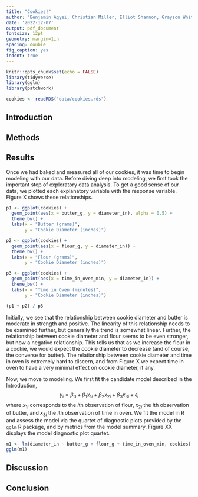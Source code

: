 ```yaml
---
title: "Cookies!"
author: "Benjamin Agyei, Christian Miller, Elliot Shannon, Grayson White"
date: '2022-12-07'
output: pdf_document
fontsize: 12pt
geometry: margin=1in
spacing: double
fig_caption: yes
indent: true
---
```


```r
knitr::opts_chunk$set(echo = FALSE)
library(tidyverse)
library(gglm)
library(patchwork)

cookies <- readRDS("data/cookies.rds")
```

## Introduction

## Methods

## Results

Once we had baked and measured all of our cookies, it was time to begin modeling with our data. Before diving deep into modeling, we first took the important step of exploratory data analysis. To get a good sense of our data, we plotted each explanatory variable with the response variable. Figure X shows these relationships. 
```r
p1 <- ggplot(cookies) + 
  geom_point(aes(x = butter_g, y = diameter_in), alpha = 0.5) +
  theme_bw() +
  labs(x = "Butter (grams)",
       y = "Cookie Diameter (inches)")

p2 <- ggplot(cookies) + 
  geom_point(aes(x = flour_g, y = diameter_in)) +
  theme_bw() +
  labs(x = "Flour (grams)",
       y = "Cookie Diameter (inches)")

p3 <- ggplot(cookies) + 
  geom_point(aes(x = time_in_oven_min, y = diameter_in)) +
  theme_bw() +
  labs(x = "Time in Oven (minutes)",
       y = "Cookie Diameter (inches)")

(p1 + p2) / p3
```
Initially, we see that the relationship between cookie diameter and butter is moderate in strength and positive. The linearity of this relationship needs to be examined further, but generally the trend is somewhat linear. Further, the relationship between cookie diameter and flour seems to be even stronger, but now a negative relationship. This tells us that as we increase the flour in a cookie, we would expect the cookie diameter to decrease (and of course, the converse for butter). The relationship between cookie diameter and time in oven is extremely hard to discern, and from Figure X we expect time in oven to have a very minimal effect on cookie diameter, if any. 

Now, we move to modeling. We first fit the candidate model described in the Introduction, 
$$
y_i = \beta_0 + \beta_1 x_{1i} + \beta_2 x_{2i} + \beta_3 x_{3i} + \epsilon_i
$$
where $x_{1i}$ corresponds to the $i$th observation of flour, $x_{2i}$ the $i$th observation of butter, and $x_{3i}$ the $i$th observation of time in oven. We fit the model in R and assess the model via the quartet of diagnostic plots provided by the `gglm` R package, and by metrics from the model summary. Figure XX displays the model diagnostic plot quartet. 
```r
m1 <- lm(diameter_in ~ butter_g + flour_g + time_in_oven_min, cookies)
gglm(m1)
```



## Discussion

## Conclusion
